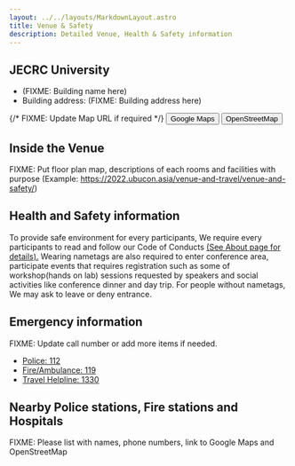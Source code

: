 ```yaml
---
layout: ../../layouts/MarkdownLayout.astro
title: Venue & Safety
description: Detailed Venue, Health & Safety information
---
```


## JECRC University

- (FIXME: Building name here)
- Building address: (FIXME: Building address here)

{/* FIXME: Update Map URL if required */}
<Button element="a" href="https://maps.app.goo.gl/saSFBMYQY1QQzvTTA"> Google Maps </Button> 
<Button element="a" href="https://www.openstreetmap.org/?mlat=26.77567&mlon=75.87874#map=19/26.77567/75.87874"> OpenStreetMap </Button> 
<OpenStreetMap
    osmEmbedQuery="bbox=75.87706178426744%2C26.774589195977782%2C75.88041454553606%2C26.776753927951866&amp;layer=mapnik&amp;marker=26.77567156712358%2C75.87873816490173"/>

## Inside the Venue

FIXME: Put floor plan map, descriptions of each rooms and facilities with purpose (Example: https://2022.ubucon.asia/venue-and-travel/venue-and-safety/)

## Health and Safety information
To provide safe environment for every participants, We require every participants to read and follow our Code of Conducts [(See About page for details).](/about)
Wearing nametags are also required to enter conference area, participate events that requires registration such as some of workshop(hands on lab) sessions requested by speakers and social activities like conference dinner and day trip.
For people without nametags, We may ask to leave or deny entrance.

## Emergency information
FIXME: Update call number or add more items if needed.
- [Police: 112](tel:112)
- [Fire/Ambulance: 119](tel:119)
- [Travel Helpline: 1330](tel:1330)

## Nearby Police stations, Fire stations and Hospitals
FIXME: Please list with names, phone numbers, link to Google Maps and OpenStreetMap